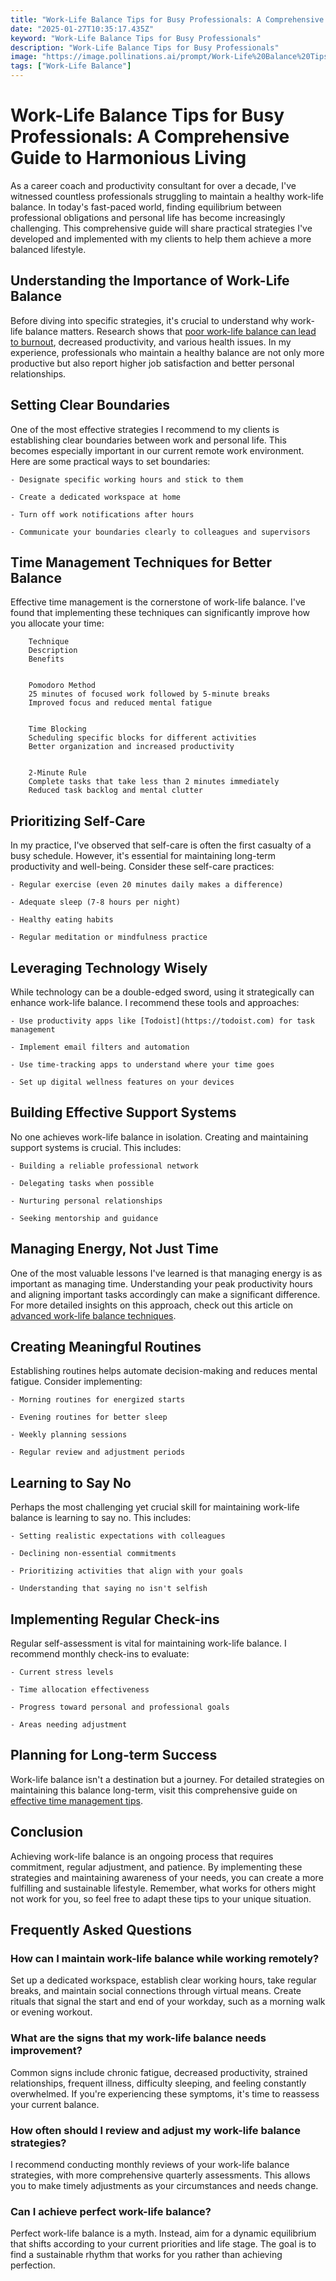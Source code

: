 ```yaml
---
title: "Work-Life Balance Tips for Busy Professionals: A Comprehensive Guide to Harmonious Living"
date: "2025-01-27T10:35:17.435Z"
keyword: "Work-Life Balance Tips for Busy Professionals"
description: "Work-Life Balance Tips for Busy Professionals"
image: "https://image.pollinations.ai/prompt/Work-Life%20Balance%20Tips%20for%20Busy%20Professionals%2C%20realistic%20photo%2C%20high%20quality%2C%204k?width=1024&height=1024&nologo=true"
tags: ["Work-Life Balance"]
---
```




# Work-Life Balance Tips for Busy Professionals: A Comprehensive Guide to Harmonious Living


As a career coach and productivity consultant for over a decade, I've witnessed countless professionals struggling to maintain a healthy work-life balance. In today's fast-paced world, finding equilibrium between professional obligations and personal life has become increasingly challenging. This comprehensive guide will share practical strategies I've developed and implemented with my clients to help them achieve a more balanced lifestyle.



## Understanding the Importance of Work-Life Balance


Before diving into specific strategies, it's crucial to understand why work-life balance matters. Research shows that [poor work-life balance can lead to burnout](https://www.who.int/news-room/fact-sheets/detail/mental-health-at-work), decreased productivity, and various health issues. In my experience, professionals who maintain a healthy balance are not only more productive but also report higher job satisfaction and better personal relationships.



## Setting Clear Boundaries


One of the most effective strategies I recommend to my clients is establishing clear boundaries between work and personal life. This becomes especially important in our current remote work environment. Here are some practical ways to set boundaries:




    - Designate specific working hours and stick to them

    - Create a dedicated workspace at home

    - Turn off work notifications after hours

    - Communicate your boundaries clearly to colleagues and supervisors



## Time Management Techniques for Better Balance


Effective time management is the cornerstone of work-life balance. I've found that implementing these techniques can significantly improve how you allocate your time:




    
        Technique
        Description
        Benefits
    
    
        Pomodoro Method
        25 minutes of focused work followed by 5-minute breaks
        Improved focus and reduced mental fatigue
    
    
        Time Blocking
        Scheduling specific blocks for different activities
        Better organization and increased productivity
    
    
        2-Minute Rule
        Complete tasks that take less than 2 minutes immediately
        Reduced task backlog and mental clutter
    




## Prioritizing Self-Care


In my practice, I've observed that self-care is often the first casualty of a busy schedule. However, it's essential for maintaining long-term productivity and well-being. Consider these self-care practices:




    - Regular exercise (even 20 minutes daily makes a difference)

    - Adequate sleep (7-8 hours per night)

    - Healthy eating habits

    - Regular meditation or mindfulness practice



## Leveraging Technology Wisely


While technology can be a double-edged sword, using it strategically can enhance work-life balance. I recommend these tools and approaches:




    - Use productivity apps like [Todoist](https://todoist.com) for task management

    - Implement email filters and automation

    - Use time-tracking apps to understand where your time goes

    - Set up digital wellness features on your devices



## Building Effective Support Systems


No one achieves work-life balance in isolation. Creating and maintaining support systems is crucial. This includes:




    - Building a reliable professional network

    - Delegating tasks when possible

    - Nurturing personal relationships

    - Seeking mentorship and guidance



## Managing Energy, Not Just Time


One of the most valuable lessons I've learned is that managing energy is as important as managing time. Understanding your peak productivity hours and aligning important tasks accordingly can make a significant difference. For more detailed insights on this approach, check out this article on [advanced work-life balance techniques](https://productivityprospect.com/blog/work-life-balance-techniques-for-busy-professionals/).



## Creating Meaningful Routines


Establishing routines helps automate decision-making and reduces mental fatigue. Consider implementing:




    - Morning routines for energized starts

    - Evening routines for better sleep

    - Weekly planning sessions

    - Regular review and adjustment periods



## Learning to Say No


Perhaps the most challenging yet crucial skill for maintaining work-life balance is learning to say no. This includes:




    - Setting realistic expectations with colleagues

    - Declining non-essential commitments

    - Prioritizing activities that align with your goals

    - Understanding that saying no isn't selfish



## Implementing Regular Check-ins


Regular self-assessment is vital for maintaining work-life balance. I recommend monthly check-ins to evaluate:




    - Current stress levels

    - Time allocation effectiveness

    - Progress toward personal and professional goals

    - Areas needing adjustment



## Planning for Long-term Success


Work-life balance isn't a destination but a journey. For detailed strategies on maintaining this balance long-term, visit this comprehensive guide on [effective time management tips](https://productivityprospect.com/blog/effective-time-management-tips-for-better-work-life-balance/).



## Conclusion


Achieving work-life balance is an ongoing process that requires commitment, regular adjustment, and patience. By implementing these strategies and maintaining awareness of your needs, you can create a more fulfilling and sustainable lifestyle. Remember, what works for others might not work for you, so feel free to adapt these tips to your unique situation.



## Frequently Asked Questions


### How can I maintain work-life balance while working remotely?

Set up a dedicated workspace, establish clear working hours, take regular breaks, and maintain social connections through virtual means. Create rituals that signal the start and end of your workday, such as a morning walk or evening workout.



### What are the signs that my work-life balance needs improvement?

Common signs include chronic fatigue, decreased productivity, strained relationships, frequent illness, difficulty sleeping, and feeling constantly overwhelmed. If you're experiencing these symptoms, it's time to reassess your current balance.



### How often should I review and adjust my work-life balance strategies?

I recommend conducting monthly reviews of your work-life balance strategies, with more comprehensive quarterly assessments. This allows you to make timely adjustments as your circumstances and needs change.



### Can I achieve perfect work-life balance?

Perfect work-life balance is a myth. Instead, aim for a dynamic equilibrium that shifts according to your current priorities and life stage. The goal is to find a sustainable rhythm that works for you rather than achieving perfection.



